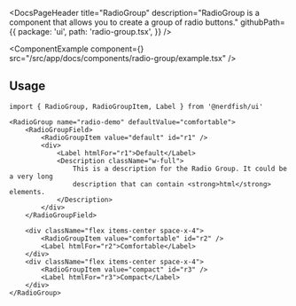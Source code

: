 <DocsPageHeader
	title="RadioGroup"
	description="RadioGroup is a component that allows you to create a group of radio buttons."
	githubPath={{
		package: 'ui',
		path: 'radio-group.tsx',
	}}
/>

<ComponentExample
	component={<RadioGroupExample />}
	src="/src/app/docs/components/radio-group/example.tsx"
/>

## Usage

```tsx
import { RadioGroup, RadioGroupItem, Label } from '@nerdfish/ui'
```

```tsx
<RadioGroup name="radio-demo" defaultValue="comfortable">
	<RadioGroupField>
		<RadioGroupItem value="default" id="r1" />
		<div>
			<Label htmlFor="r1">Default</Label>
			<Description className="w-full">
				This is a description for the Radio Group. It could be a very long
				description that can contain <strong>html</strong> elements.
			</Description>
		</div>
	</RadioGroupField>

	<div className="flex items-center space-x-4">
		<RadioGroupItem value="comfortable" id="r2" />
		<Label htmlFor="r2">Comfortable</Label>
	</div>
	<div className="flex items-center space-x-4">
		<RadioGroupItem value="compact" id="r3" />
		<Label htmlFor="r3">Compact</Label>
	</div>
</RadioGroup>
```
